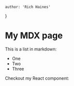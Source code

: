 
    author: 'Rich Haines'
}

# My MDX page

This is a list in markdown:

- One
- Two
- Three

Checkout my React component:
<TrendingCard/>





